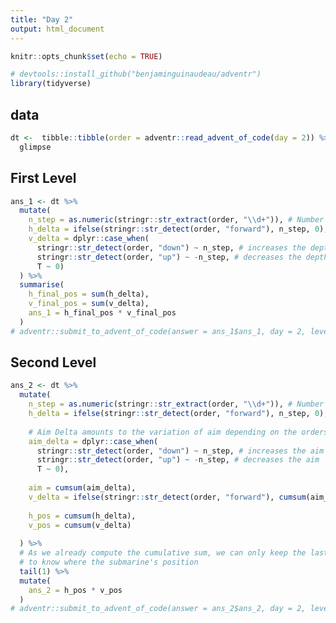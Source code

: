 ```yaml
---
title: "Day 2"
output: html_document
---
```


```r
knitr::opts_chunk$set(echo = TRUE)

# devtools::install_github("benjaminguinaudeau/adventr")
library(tidyverse)
```

## data

```r
dt <-  tibble::tibble(order = adventr::read_advent_of_code(day = 2)) %>%
  glimpse
```

## First Level

```r
ans_1 <- dt %>%
  mutate(
    n_step = as.numeric(stringr::str_extract(order, "\\d+")), # Number of steps to take in one direction
    h_delta = ifelse(stringr::str_detect(order, "forward"), n_step, 0), 
    v_delta = dplyr::case_when(
      stringr::str_detect(order, "down") ~ n_step, # increases the depth
      stringr::str_detect(order, "up") ~ -n_step, # decreases the depth
      T ~ 0)
  ) %>%
  summarise(
    h_final_pos = sum(h_delta),
    v_final_pos = sum(v_delta),
    ans_1 = h_final_pos * v_final_pos
  )
# adventr::submit_to_advent_of_code(answer = ans_1$ans_1, day = 2, level = 1)
```

## Second Level

```r
ans_2 <- dt %>%
  mutate(
    n_step = as.numeric(stringr::str_extract(order, "\\d+")), # Number of steps to take in one direction
    h_delta = ifelse(stringr::str_detect(order, "forward"), n_step, 0), 
    
    # Aim Delta amounts to the variation of aim depending on the orders
    aim_delta = dplyr::case_when(
      stringr::str_detect(order, "down") ~ n_step, # increases the aim
      stringr::str_detect(order, "up") ~ -n_step, # decreases the aim
      T ~ 0), 
    
    aim = cumsum(aim_delta), 
    v_delta = ifelse(stringr::str_detect(order, "forward"), cumsum(aim_delta) * n_step, 0), 
    
    h_pos = cumsum(h_delta),
    v_pos = cumsum(v_delta)
    
  ) %>%
  # As we already compute the cumulative sum, we can only keep the last row 
  # to know where the submarine's position
  tail(1) %>% 
  mutate(
    ans_2 = h_pos * v_pos
  )
# adventr::submit_to_advent_of_code(answer = ans_2$ans_2, day = 2, level = 2)
```



